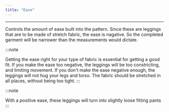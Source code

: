 ```yaml
---
title: "Ease"
---
```


***

Controls the amount of ease built into the pattern. Since these are leggings that are to be made of stretch fabric,
the ease is nagative. So the completed garment will be narrower than the measurements would dictate. 

:::note

Getting the ease right for your type of fabric is essential for getting a good fit. If you make the ease 
too negative, the leggings will be too constricting, and limiting movement. If you don't make the ease
negative enough, the leggings will not hug your legs and torso. The fabric should be stretched in all
places, without being too tight.
:::

:::note

With a positive ease, these leggings will turn into slightly loose fitting pants
:::
